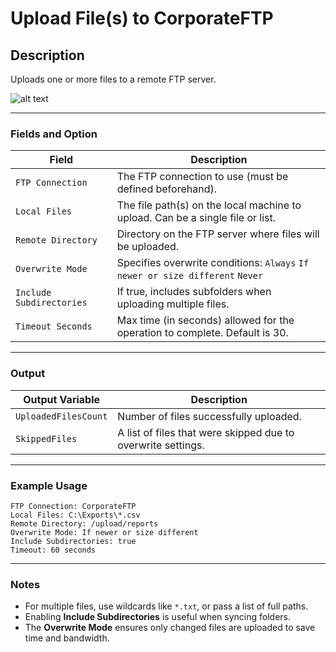 # Upload File(s) to CorporateFTP

## Description
Uploads one or more files to a remote FTP server.

![alt text](../../../assets/ftp/upload-file(s)-to-ftp.png)

---
### Fields and Option

| **Field**             | **Description**                                                                 |
|------------------------|---------------------------------------------------------------------------------|
| `FTP Connection`      | The FTP connection to use (must be defined beforehand).                         |
| `Local Files`         | The file path(s) on the local machine to upload. Can be a single file or list. |
| `Remote Directory`    | Directory on the FTP server where files will be uploaded.                       |
| `Overwrite Mode`      | Specifies overwrite conditions: `Always` `If newer or size different` `Never` |
| `Include Subdirectories` | If true, includes subfolders when uploading multiple files.                |
| `Timeout Seconds`     | Max time (in seconds) allowed for the operation to complete. Default is 30.     |

---

### Output

| **Output Variable**     | **Description**                                               |
|--------------------------|---------------------------------------------------------------|
| `UploadedFilesCount`    | Number of files successfully uploaded.                        |
| `SkippedFiles`          | A list of files that were skipped due to overwrite settings.  |

---

### Example Usage

```plaintext
FTP Connection: CorporateFTP
Local Files: C:\Exports\*.csv
Remote Directory: /upload/reports
Overwrite Mode: If newer or size different
Include Subdirectories: true
Timeout: 60 seconds
```
---
### Notes
- For multiple files, use wildcards like `*.txt`, or pass a list of full paths.
- Enabling **Include Subdirectories** is useful when syncing folders.
- The **Overwrite Mode** ensures only changed files are uploaded to save time and bandwidth.
